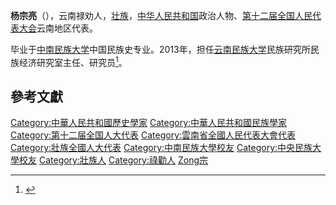 '''杨宗亮'''（{{bd|1964年||}}），云南禄劝人，[[壮族|壮族]]，[[中华人民共和国|中华人民共和国]]政治人物、[[第十二届全国人民代表大会|第十二届全国人民代表大会]]云南地区代表。

毕业于[[中南民族大学|中南民族大学]]中国民族史专业。2013年，担任[[云南民族大学|云南民族大学]]民族研究所民族经济研究室主任、研究员<ref>{{cite news|title=全国人大代表信息-杨宗亮|url= http://210.82.31.1:8084/delegate/viewDelegate.action?dbid=122359|accessdate=2013-04-05|newspaper=全国人大网|archive-url=https://web.archive.org/web/20130713101146/http://www.npc.gov.cn/delegate/viewDelegate.action?dbid=122359|archive-date=2013-07-13|dead-url=yes}}</ref>。

==參考文獻==
{{reflist}}
{{中国政治人物小作品}}
{{DEFAULTSORT:Yang楊}}
[[Category:中華人民共和國歷史學家|Category:中華人民共和國歷史學家]]
[[Category:中華人民共和國民族學家|Category:中華人民共和國民族學家]]
[[Category:第十二届全国人大代表|Category:第十二届全国人大代表]]
[[Category:雲南省全國人民代表大會代表|Category:雲南省全國人民代表大會代表]]
[[Category:壯族全國人大代表|Category:壯族全國人大代表]]
[[Category:中南民族大學校友|Category:中南民族大學校友]]
[[Category:中央民族大學校友|Category:中央民族大學校友]]
[[Category:壯族人|Category:壯族人]]
[[Category:祿勸人|Category:祿勸人]]
[[Category:楊姓|Zong宗]]